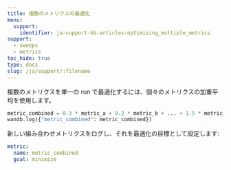 ```yaml
---
title: 複数のメトリクスの最適化
menu:
  support:
    identifier: ja-support-kb-articles-optimizing_multiple_metrics
support:
  - sweeps
  - metrics
toc_hide: true
type: docs
slug: /ja/support/:filename
---
```

複数のメトリクスを単一の run で最適化するには、個々のメトリクスの加重平均を使用します。

```python
metric_combined = 0.3 * metric_a + 0.2 * metric_b + ... + 1.5 * metric_n
wandb.log({"metric_combined": metric_combined})
```

新しい組み合わせメトリクスをログし、それを最適化の目標として設定します:

```yaml
metric:
  name: metric_combined
  goal: minimize
```